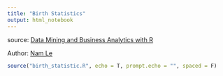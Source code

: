 ---
title: "Birth Statistics"
output: html_notebook
---

source: [Data Mining and Business Analytics with R](https://www.amazon.com/Data-Mining-Business-Analytics-R/dp/111844714X)

Author: [Nam Le](namlt@protonmail.com)


```{r}
source("birth_statistic.R", echo = T, prompt.echo = "", spaced = F)
```


